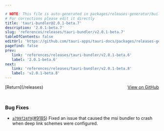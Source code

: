 ```yaml
---

# NOTE: This file is auto-generated in packages/releases-generator/build.ts
# For corrections please edit it directly
title: 'tauri-bundler@2.0.1-beta.7'
description: '2.0.1-beta.7'
slug: 'references/releases/tauri-bundler/v2.0.1-beta.7'
tableOfContents: false
editUrl: 'https://github.com/tauri-apps/tauri-docs/packages/releases-generator/build.ts'
pagefind: false
prev:
   link: 'references/releases/tauri-bundler/v2.0.1-beta.6'
   label: '2.0.1-beta.6'
next:
   link: 'references/releases/tauri-bundler/v2.0.1-beta.8'
   label: 'v2.0.1-beta.8'
---
```


			

<ReleaseSidebar slug="references/releases/tauri-bundler"  packageName="tauri-bundler" />

<div style="margin-bottom:3rem; display: flex; justify-content: space-between; align-items: center"><span>[Return](/releases)</span><span><a href="https://github.com/tauri-apps/tauri/releases/tag/tauri-bundler-v2.0.1-beta.7">View on GitHub</a></span></div>

### Bug Fixes

- [`a799f24f9`](https://www.github.com/tauri-apps/tauri/commit/a799f24f97e12c3f3fcdd1864fdd7c6559263fb7)([#9185](https://www.github.com/tauri-apps/tauri/pull/9185)) Fixed an issue that caused the msi bundler to crash when deep link schemes were configured.

